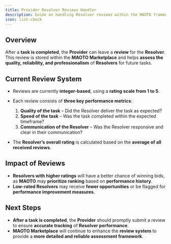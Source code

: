 ```yaml
---
title: Provider Resolver Reviews Handler
description: Guide on handling Resolver reviews within the MAOTO framework
icon: list-check
---
```


## Overview

After a **task is completed**, the **Provider** can leave a **review** for the **Resolver**. This review is stored within the **MAOTO Marketplace** and helps **assess the quality, reliability, and professionalism** of **Resolvers** for future tasks.

## Current Review System  

- Reviews are currently **integer-based**, using a **rating scale from 1 to 5**.  
- Each review consists of **three key performance metrics**:

  1. **Quality of the task** – Did the Resolver deliver the task as expected?  
  2. **Speed of the task** – Was the task completed within the expected timeframe?  
  3. **Communication of the Resolver** – Was the Resolver responsive and clear in their communication?  

- The **Resolver’s overall rating** is calculated based on the **average of all received reviews**.

## Impact of Reviews  

- **Resolvers with higher ratings** will have a better chance of winning bids, as **MAOTO** may **prioritize ranking** based on **performance history**.  
- **Low-rated Resolvers** may receive **fewer opportunities** or be flagged for **performance improvement measures**.  

## Next Steps  

- **After a task is completed**, the **Provider** should promptly submit a review to ensure **accurate tracking** of **Resolver performance**.  
- **MAOTO Marketplace** will continue to enhance the **review system** to provide a **more detailed and reliable assessment framework**.  
